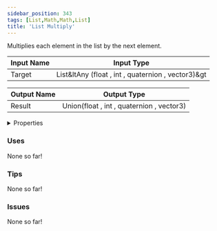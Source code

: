 ```yaml
---
sidebar_position: 343
tags: [List,Math,Math,List]
title: 'List Multiply'
---
```


Multiplies each element in the list by the next element.




<EsbSvg />

| Input Name | Input Type |
|-----------|-----------|
| Target | List&ltAny (float , int , quaternion , vector3)&gt |

| Output Name | Output Type |
|-----------|-----------|
| Result | Union(float , int , quaternion , vector3) |


<details>
  <summary>Properties</summary>
  <div>
    <div>
    <table>
      <thead>
        <tr>
          <th>Is beta required?</th>
          <th>❌</th>
        </tr>
        <tr>
          <th>Is this chip a trolling risk?</th>
          <th>❌</th>
        </tr>
        <tr>
          <th>Is this chip a role assignment risk?</th>
          <th>❌</th>
        </tr>
        <tr>
          <th>Chip UUID</th>
          <th>585aebe5-5df3-423a-8bc4-66b4e2b8bc5b</th>
        </tr>
      </thead>
    </table>
    </div>
  </div>
</details>

### Uses

None so far!

### Tips

None so far!

### Issues

None so far!